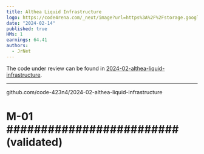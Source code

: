 ```yaml
---
title: Althea Liquid Infrastructure
logo: https://code4rena.com/_next/image?url=https%3A%2F%2Fstorage.googleapis.com%2Fcdn-c4-uploads-v0%2Fuploads%2Fy3r4wwbxrwB.0&w=96&q=75
date: "2024-02-14"
published: true
HMs: 1
earnings: 64.41
authors:
  - JrNet
---
```



The code under review can be found in [2024-02-althea-liquid-infrastructure](https://github.com/code-423n4/2024-02-althea-liquid-infrastructure).

---

github.com/code-423n4/2024-02-althea-liquid-infrastructure

# M-01 ######################### (validated)